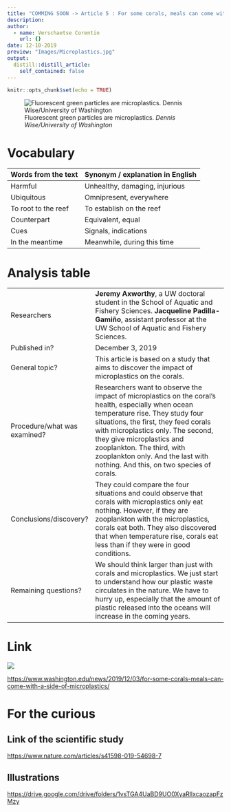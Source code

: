 ```yaml
---
title: "COMMING SOON -> Article 5 : For some corals, meals can come with a side of microplastics "
description: 
author:
  - name: Verschaetse Corentin
    url: {}
date: 12-10-2019
preview: "Images/Microplastics.jpg"
output:
  distill::distill_article:
    self_contained: false
---
```


```r
knitr::opts_chunk$set(echo = TRUE)
```

![Fluorescent green particles are microplastics. *Dennis Wise/University of Washington*](Images/Microplastics.jpg)

# Vocabulary

| Words from the text | Synonym / explanation in English |
| ------------------- | -------------------------------- |
| Harmful             | Unhealthy, damaging, injurious   |
| Ubiquitous          | Omnipresent, everywhere          |
| To root to the reef | To establish on the reef         |
| Counterpart         | Equivalent, equal                |
| Cues                | Signals, indications             |
| In the meantime     | Meanwhile, during this time      |

# Analysis table

|                              |                                                                                                                                                                                                                                                                                                                                                               |
| ---------------------------- | ------------------------------------------------------------------------------------------------------------------------------------------------------------------------------------------------------------------------------------------------------------------------------------------------------------------------------------------------------------- |
| Researchers                  | **Jeremy Axworthy**, a UW doctoral student in the School of Aquatic and Fishery Sciences. **Jacqueline Padilla-Gamiño**, assistant professor at the UW School of Aquatic and Fishery Sciences.                                                                                                                                                                |
| Published in?                | December 3, 2019                                                                                                                                                                                                                                                                                                                                              |
| General topic?               | This article is based on a study that aims to discover the impact of microplastics on the corals.                                                                                                                                                                                                                                                             |
| Procedure/what was examined? | Researchers want to observe the impact of microplastics on the coral’s health, especially when ocean temperature rise. They study four situations, the first, they feed corals with microplastics only. The second, they give microplastics and zooplankton. The third, with zooplankton only. And the last with nothing. And this, on two species of corals. |
| Conclusions/discovery?       | They could compare the four situations and could observe that corals with microplastics only eat nothing. However, if they are zooplankton with the microplastics, corals eat both. They also discovered that when temperature rise, corals eat less than if they were in good conditions.                                                                    |
| Remaining questions?         | We should think larger than just with corals and   microplastics. We just start to understand how our plastic waste circulates   in the nature. We have to hurry up, especially that the amount of plastic   released into the oceans will increase in the coming years.                                                                                      |

# Link

![](Images/University_of_Washington.png)

<https://www.washington.edu/news/2019/12/03/for-some-corals-meals-can-come-with-a-side-of-microplastics/>

# For the curious

## Link of the scientific study

<https://www.nature.com/articles/s41598-019-54698-7>

## Illustrations

<https://drive.google.com/drive/folders/1vsTGA4UaBD9UO0XyaRllxcaozapFzMzy>
